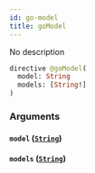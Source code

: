 ```yaml
---
id: go-model
title: goModel
---
```



No description

```graphql
directive @goModel(
  model: String
  models: [String!]
)
```


### Arguments

#### `model` ([`String`](/reference/scalars/string))




#### `models` ([`String`](/reference/scalars/string))






